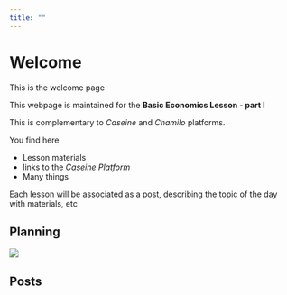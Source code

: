 ```yaml
---
title: ""
---
```


# Welcome

This is the welcome page

This webpage is maintained for the **Basic Economics Lesson - part I**

This is complementary to *Caseine* and *Chamilo* platforms.

You find here

- Lesson materials
- links to the *Caseine Platform*
- Many things


Each lesson will be associated as a post, describing the topic of the day with materials, etc

## Planning

![](/./_index_files/Planning.png)

## Posts

